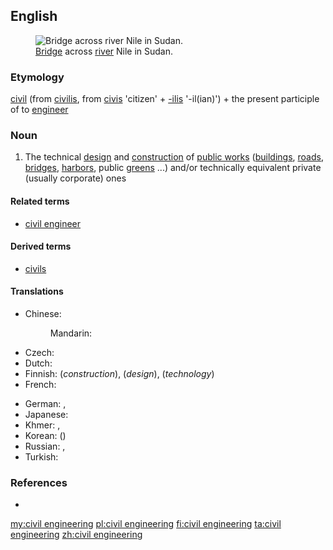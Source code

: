 ==English==
{{wikipedia}}
{{wikiversity}}
[[File:Tuti suspension bridge.jpg|thumb|[[Bridge]] across [[river]] Nile in Sudan.]]

===Etymology===
[[civil]] (from {{etyl|la|en}} [[civilis]], from [[civis]] 'citizen' + [[-ilis]] '-il(ian)') + the present participle of to [[engineer]]

===Noun===
{{en-noun|-}}

# The technical [[design]] and [[construction]] of [[public works]] ([[building]]s, [[road]]s, [[bridge]]s, [[harbor]]s, public [[green]]s ...) and/or technically equivalent private (usually corporate) ones

====Related terms====
* [[civil engineer]]

====Derived terms====
* [[civils]]

====Translations====
{{trans-top|technical design and construction of public works and/or equivalent private ones}}
* Chinese:
*: Mandarin: {{t+|cmn|土木工程|tr=tǔmùgōngchéng|sc=Hani}}
* Czech: {{t|cs|stavební inženýrství|n}}
* Dutch: {{t|nl|burgerlijke bouwkunde}}
* Finnish: {{t+|fi|rakentaminen}} (''construction''), {{t|fi|rakennussuunnittelu}} (''design''), {{t+|fi|rakennustekniikka}} (''technology'')
* French: {{t+|fr|génie civil|m}}
{{trans-mid}}
* German: {{t|de|Bauingenieurwesen|n}}, {{t+|de|Bauwesen|n}}
* Japanese: {{t|ja|土木工学|tr=どぼくこうがく, doboku kōgaku|sc=Jpan}}
* Khmer: {{t|km|អសេនិកវិស្វកម្ម|sc=Khmr|tr=a’seenɨk vi’sva’kam}}, {{t|km|វិស្វកម្មស៊ីវិល|sc=Khmr|tr=vi’sva’kam siivɨl}}
* Korean: {{t+|ko|토목공학|tr=tomok-gonghak|sc=Kore}} ({{t+|ko|土木工學|sc=Kore}})
* Russian: {{t|ru|строи́тельная инжене́рия|f}}, {{t|ru|гражданское строительство|n|tr=graždánskoje stroíttelʹstvo}}
* Turkish: {{t|tr|inşaat mühendisliği}}
{{trans-bottom}}

===References===
* {{R:Websters}}

[[my:civil engineering]]
[[pl:civil engineering]]
[[fi:civil engineering]]
[[ta:civil engineering]]
[[zh:civil engineering]]